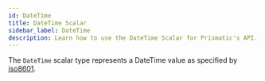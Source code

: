 ```yaml
---
id: DateTime
title: DateTime Scalar
sidebar_label: DateTime
description: Learn how to use the DateTime Scalar for Prismatic's API.
---
```


The `DateTime` scalar type represents a DateTime
value as specified by
[iso8601](https://en.wikipedia.org/wiki/ISO_8601).
